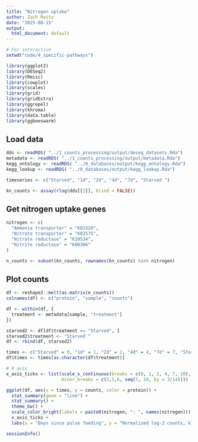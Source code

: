 ```yaml
---
title: "Nitrogen uptake"
author: Zach Reitz
date: "2025-08-15"
output:
  html_document: default
---
```


```r
# For interactive
setwd("code/4_specific-pathways")
```

```r
library(ggplot2)
library(DESeq2)
library(Rmisc)
library(cowplot)
library(scales)
library(grid)
library(gridExtra)
library(ggrepel)
library(khroma)
library(data.table)
library(ggbeeswarm)
```

## Load data
```r
dds <- readRDS( "../1_counts_processing/output/deseq_datasets.Rda")
metadata <- readRDS( "../1_counts_processing/output/metadata.Rda")
kegg_ontology <- readRDS( "../0_databases/output/kegg_ontology.Rda")
kegg_lookup <- readRDS( "../0_databases/output/kegg_lookup.Rda")

timeseries <- c("Starved", "1d", "2d", "4d", "7d", "Starved ")

kn_counts <- assay(rlog(dds[[2]], blind = FALSE))
```

## Get nitrogen uptake genes
```r
nitrogen <- c(
  "Ammonia transporter" = "K03320",
  "Nitrate transporter" = "K02575",
  "Nitrate reductase" = "K10534",
  "Nitrite reductase" = "K00366"
)

n_counts <- subset(kn_counts, rownames(kn_counts) %in% nitrogen)
```

## Plot counts
```r
df <- reshape2::melt(as.matrix(n_counts))
colnames(df) <- c("protein", "sample", "counts")

df <- within(df, {
  treatment <- metadata[sample, "treatment"]
})

starved2 <- df[df$treatment == "Starved", ]
starved2$treatment <- "Starved "
df <- rbind(df, starved2)

times <- c("Starved" = 0, "1d" = 1, "2d" = 2, "4d" = 4, "7d" = 7, "Starved " = 10)
df$times <- times[as.character(df$treatment)]
```


```r
# X axis
x_axis_ticks <- list(scale_x_continuous(breaks = c(0, 1, 2, 4, 7, 10), labels = c("S", 1, 2, 4, 7, "S"),
                     minor_breaks = c(3,5,6, seq(7, 10, by = 3/14))))

ggplot(df, aes(x = times, y = counts, color = protein)) +
  stat_summary(geom = "line") +
  stat_summary() +
  theme_bw() +
  scale_color_bright(labels = paste0(nitrogen, ": ", names(nitrogen))) +
  x_axis_ticks +
  labs(x = "Days since pulse feeding", y = "Normalized log-2 counts, kleptokaryon", color = "Nitrogen acquisition protein")
```

```r
sessionInfo()
```